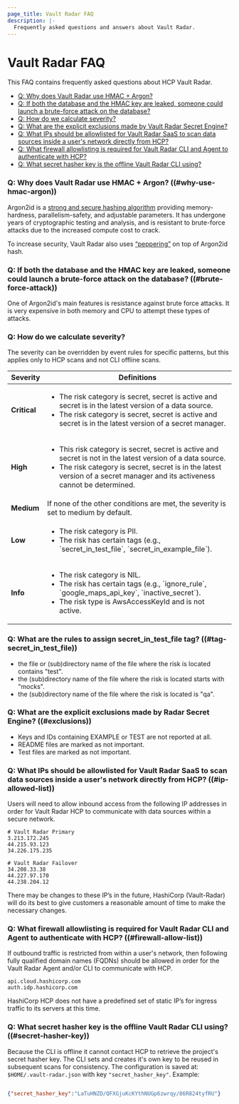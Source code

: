 ```yaml
---
page_title: Vault Radar FAQ
description: |-
  Frequently asked questions and answers about Vault Radar.
---
```


# Vault Radar FAQ

This FAQ contains frequently asked questions about HCP Vault Radar.

- [Q: Why does Vault Radar use HMAC + Argon?](#why-use-hmac-argo)
- [Q: If both the database and the HMAC key are leaked, someone could launch a brute-force attack on the database?](#brute-force-attac)
- [Q: How do we calculate severity?](#q-how-do-we-calculate-severity)
- [Q: What are the explicit exclusions made by Vault Radar Secret Engine?](#exclusions)
- [Q: What IPs should be allowlisted for Vault Radar SaaS to scan data sources inside a user's network directly from HCP?](#ip-allowed-list)
- [Q: What firewall allowlisting is required for Vault Radar CLI and Agent to authenticate with HCP?](#firewall-allow-list)
- [Q: What secret hasher key is the offline Vault Radar CLI using?](#secret-hasher-key)

### Q: Why does Vault Radar use HMAC + Argon? ((#why-use-hmac-argon))

Argon2id is a [strong and secure hashing algorithm](https://www.latacora.com/blog/2018/04/03/cryptographic-right-answers/) providing memory-hardness, parallelism-safety, and adjustable parameters. It has undergone years of cryptographic testing and analysis, and is resistant to brute-force attacks due to the increased compute cost to crack.

To increase security, Vault Radar also uses [“peppering”](https://cheatsheetseries.owasp.org/cheatsheets/Password_Storage_Cheat_Sheet.html#peppering) on top of Argon2id hash. 

### Q: If both the database and the HMAC key are leaked, someone could launch a brute-force attack on the database? ((#brute-force-attack))

One of Argon2id's main features is resistance against brute force attacks. It is very expensive in both memory and CPU to attempt these types of attacks.

### Q: How do we calculate severity? 

The severity can be overridden by event rules for specific patterns, but this applies only to HCP scans and not CLI offline scans.

<table>
   <thead>
      <tr>
         <th style={{verticalAlign: 'middle'}}>Severity</th>
         <th style={{verticalAlign: 'middle'}}>Definitions</th>
      </tr>
   </thead>
   <tbody>
      <tr>
         <td><strong>Critical</strong></td>
         <td>
            <ul>
               <li>The risk category is secret, secret is active and secret is in the latest version of a data source.</li>
               <li>The risk category is secret, secret is active and secret is in the latest version of a secret manager.</li>
            </ul>
         </td>
      </tr>
      <tr>
         <td><strong>High</strong></td>
         <td>
            <ul>
               <li>This risk category is secret, secret is active and secret is not in the latest version of a data source.</li>
               <li>The risk category is secret, secret is in the latest version of a secret manager and its activeness cannot be determined.</li>
            </ul>
         </td>
      </tr>
      <tr>
         <td><strong>Medium</strong></td>
         <td>If none of the other conditions are met, the severity is set to medium by default.</td>
      </tr>
      <tr>
         <td><strong>Low</strong></td>
         <td>
            <ul>
               <li>The risk category is PII.</li>
               <li>The risk has certain tags (e.g., `secret_in_test_file`, `secret_in_example_file`).</li>
            </ul>
         </td>
      </tr>
      <tr>
         <td><strong>Info</strong></td>
         <td>
            <ul>
               <li>The risk category is NIL.</li>
               <li>The risk has certain tags (e.g., `ignore_rule`, `google_maps_api_key`, `inactive_secret`).</li>
               <li>The risk type is AwsAccessKeyId and is not active.</li>
            </ul>
         </td>
      </tr>
   </tbody>
</table>

### Q: What are the rules to assign secret_in_test_file tag? ((#tag-secret_in_test_file))

- the file or (sub)directory name of the file where the risk is located contains "test".
- the (sub)directory name of the file where the risk is located starts with "mocks".
- the (sub)directory name of the file where the risk is located is "qa".

### Q: What are the explicit exclusions made by Radar Secret Engine? ((#exclusions))

- Keys and IDs containing EXAMPLE or TEST are not reported at all.
- README files are marked as not important.
- Test files are marked as not important.

### Q: What IPs should be allowlisted for Vault Radar SaaS to scan data sources inside a user's network directly from HCP? ((#ip-allowed-list))

Users will need to allow inbound access from the following IP addresses in order for Vault Radar HCP to communicate with data sources within a secure network.

```plaintext
# Vault Radar Primary
3.213.172.245
44.215.93.123
34.226.175.235

# Vault Radar Failover
34.208.33.38
44.227.97.170
44.238.204.12
```

<Note>

There may be changes to these IP’s in the future, HashiCorp (Vault-Radar) will do its best to give customers a reasonable amount of time to make the necessary changes.

</Note>

### Q: What firewall allowlisting is required for Vault Radar CLI and Agent to authenticate with HCP? ((#firewall-allow-list))

If outbound traffic is restricted from within a user's network, then following fully qualified domain names (FQDNs) should be allowed in order for the Vault Radar Agent and/or CLI to communicate with HCP.

```plaintext
api.cloud.hashicorp.com
auth.idp.hashicorp.com
```

<Note>

HashiCorp HCP does not have a predefined set of static IP’s for ingress traffic to its servers at this time.

</Note>

### Q: What secret hasher key is the offline Vault Radar CLI using? ((#secret-hasher-key))

Because the CLI is offline it cannot contact HCP to retrieve the project's secret hasher key. The CLI sets and creates it's own key to be reused in subsequent scans for consistency. The configuration is saved at: `$HOME/.vault-radar.json` with key `"secret_hasher_key"`. Example:

```json

{"secret_hasher_key":"LaTuHNZD/QFXGjuKcKYthNUGp6zwrqy/86R824tyfRU"}

```